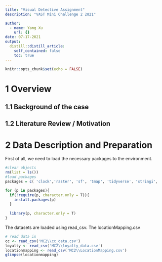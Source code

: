 ```yaml
---
title: "Visual Detective Assignment"
description: "VAST Mini Challenge 2 2021"

author:
  - name: Yang Xu
    url: {}
date: 07-17-2021
output:
  distill::distill_article:
    self_contained: false
    toc: true
---
```



```r
knitr::opts_chunk$set(echo = FALSE)
```
# 1 Overview 

## 1.1 Background of the case


## 1.2 Literature Review / Motivation


# 2 Data Description and Preparation

First of all, we need to load the necessary packages to the environment.


```r
#clear objects
rm(list = ls())
#load packages 
packages = c( 'clock','raster', 'sf', 'tmap', 'tidyverse', 'stringi', 'plotly')

for (p in packages){
  if(!require(p, character.only = T)){
    install.packages(p)
  }
  
  library(p, character.only = T)
}
```

The datasets are loaded using read_csv.
The locationMapping.csv 


```r
# read data in 
cc <- read_csv('MC2\\cc_data.csv')
loyalty <- read_csv('MC2\\loyalty_data.csv')
locationmapping <- read_csv('MC2\\LocationMapping.csv')
glimpse(locationmapping)

```
